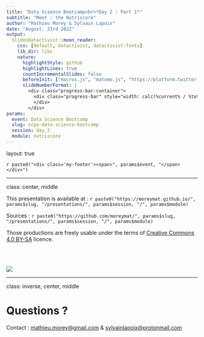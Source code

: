 ```yaml
---
title: "Data Science Bootcamp<br>*Day 2 : Part 1*"
subtitle: "Meet : the Nutriscore"
author: "Mathieu Morey & Sylvain Lapoix"
date: "August, 23rd 2022"
output:
  SlidesDatactivist::moon_reader:
    css: [default, datactivist, datactivist-fonts]
    lib_dir: libs
    nature:
      highlightStyle: github
      highlightLines: true
      countIncrementalSlides: false
      beforeInit: ["macros.js", "matomo.js", "https://platform.twitter.com/widgets.js"]
      slideNumberFormat: |
        <div class="progress-bar-container">
          <div class="progress-bar" style="width: calc(%current% / %total% * 100%);">
          </div>
        </div>
params:
  event: Data Science Bootcamp
  slug: scpo-data-science-bootcamp
  session: day_2
  module: nutriscore
---
```

layout: true

<style>
.remark-slide-number {
  position: inherit;
}

.remark-slide-number .progress-bar-container {
  position: absolute;
  bottom: 0;
  height: 4px;
  display: block;
  left: 0;
  right: 0;
}

.remark-slide-number .progress-bar {
  height: 100%;
  background-color: #e95459;
}


.yellow-h{
   background: #ffff88;
}

.blue-h{
   background: #83c7fc;
}

.white-bg{
   background: #ffffff;
}


.caption {
  text-align: right;
  font-size: .8rem;
}

.redred {
  color: #ff0000;
}

.green {
  color: #00ff00;
}

.orange {
  color: #ffa500;

}

.quote {
  font-family: 'Rokkitt';
  font-weight: bold;
  font-style: italic;
  font-size: 28px;
}


.pull-left-wide {
  width: 65%;
  float: left;
}

.pull-right-wide {
  width: 65%;
  float: right;
}

.pull-right-narrow {
  width: 30%;
  float: right;
}

.pull-left-narrow {
  width: 30%;
  float: left;
}


</style>


`r paste0("<div class='my-footer'><span>", params$event, "</span></div>")` 


---

class: center, middle

This presentation is available at : `r paste0("https://moreymat.github.io/", params$slug, "/presentations/", params$session, "/", params$module)`

Sources : `r paste0("https://github.com/moreymat/", params$slug, "/presentations/", params$session, "/", params$module)`


Those productions are freely usable under the terms of [Creative Commons 4.0 BY-SA](https://creativecommons.org/licenses/by-sa/4.0/legalcode.fr) licence.

<BR>
<BR>

![](https://mirrors.creativecommons.org/presskit/buttons/88x31/png/by-sa.png)

---

class: inverse, center, middle

# Questions ?

Contact : [mathieu.morey@gmail.com](mailto:mathieu.morey@gmail.com) & [sylvainlapoix@protonmail.com](mailto:sylvainlapoix@protonmail.com)